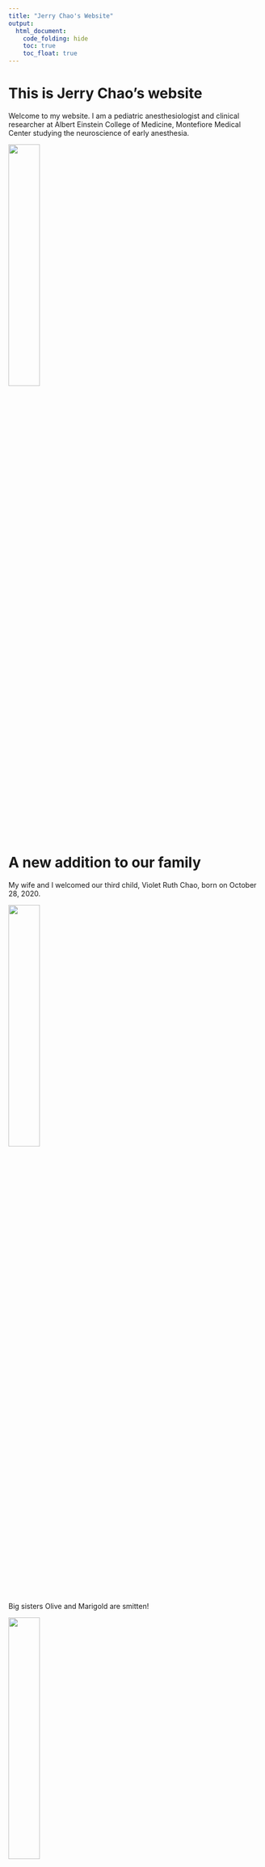 ```yaml
---
title: "Jerry Chao's Website"
output: 
  html_document:
    code_folding: hide
    toc: true
    toc_float: true
---
```


# This is Jerry Chao's website

Welcome to my website.  I am a pediatric anesthesiologist and clinical researcher at Albert Einstein College of Medicine, Montefiore Medical Center studying the neuroscience of early anesthesia.

<img src="images/chao_portrait.jpeg" style="width:35%">

# A new addition to our family

My wife and I welcomed our third child, Violet Ruth Chao, born on October 28, 2020.  

<img src="images/violet.jpg" style="width:35%">

Big sisters Olive and Marigold are smitten!

<img src="images/olive_marigold_violet.jpg" style="width:35%">

Olive is a great big sister - already cuddling Violet super carefully

<img src="images/olive_violet.jpg" style="width:35%">

That look on Marigold's face!

<img src="images/marigold_violet.jpg" style="width:35%">

# Links to other websites

Here are some links to other websites about me:

* [Montefiore faculty page](https://www.montefiore.org/body.cfm?id=4148&action=detail&ref=3900)
* [Children's Hospital faculty page](https://www.cham.org/patients-families/find-a-doctor/jerry-y-chao-md-11118634)
* [Elsevier Pure](https://einstein.pure.elsevier.com/en/persons/jerry-y-chao)
* [twitter](https://twitter.com/JerryChaoMD)

# Link to page within the site

[About me](about.html)